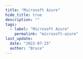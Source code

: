 ```yaml
---
title: "Microsoft Azure"
hide_title: true
description: ""
tags:
  - label: "Microsoft Azure"
    permalink: "microsoft-azure"
last_update:
  date: "2022-07-25"
  author: "Bruce"
---
```



<FeatureIcon src={microsoft_azure} title="Microsoft Azure" />
<LinkList
  data={[
    {
      title: "使用中国区 Azure",
      link: "/docs/microsoft-azure/login-azure-cn",
      src: microsoft_azure,
    },
  ]}
/>
